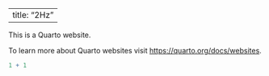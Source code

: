
---
title: "2Hz"
---

This is a Quarto website.

To learn more about Quarto websites visit <https://quarto.org/docs/websites>.

```r
1 + 1
```
